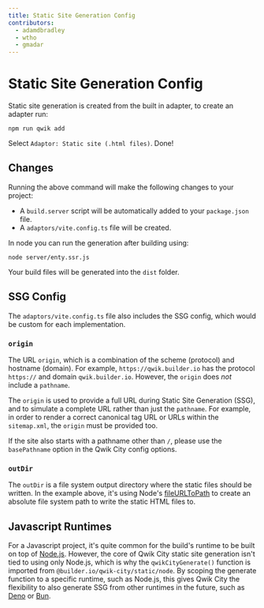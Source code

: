 ```yaml
---
title: Static Site Generation Config
contributors:
  - adamdbradley
  - wtho
  - gmadar
---
```


# Static Site Generation Config

Static site generation is created from the built in adapter, to create an adapter run:

```shell
npm run qwik add
```

Select `Adaptor: Static site (.html files)`. Done!

## Changes

Running the above command will make the following changes to your project:

- A `build.server` script will be automatically added to your `package.json` file.
- A `adaptors/vite.config.ts` file will be created.

In node you can run the generation after building using:

```shell
node server/enty.ssr.js
```

Your build files will be generated into the `dist` folder.

## SSG Config

The `adaptors/vite.config.ts` file also includes the SSG config, which would be custom for each implementation.

### `origin`

The URL `origin`, which is a combination of the scheme (protocol) and hostname (domain). For example, `https://qwik.builder.io` has the protocol `https://` and domain `qwik.builder.io`. However, the `origin` does _not_ include a `pathname`.

The `origin` is used to provide a full URL during Static Site Generation (SSG), and to simulate a complete URL rather than just the `pathname`. For example, in order to render a correct canonical tag URL or URLs within the `sitemap.xml`, the `origin` must be provided too.

If the site also starts with a pathname other than `/`, please use the `basePathname` option in the Qwik City config options.

### `outDir`

The `outDir` is a file system output directory where the static files should be written. In the example above, it's using Node's [fileURLToPath](https://nodejs.org/api/url.html#urlfileurltopathurl) to create an absolute file system path to write the static HTML files to.

## Javascript Runtimes

For a Javascript project, it's quite common for the build's runtime to be built on top of [Node.js](https://nodejs.org/en/docs/). However, the core of Qwik City static site generation isn't tied to using only Node.js, which is why the `qwikCityGenerate()` function is imported from `@builder.io/qwik-city/static/node`. By scoping the generate function to a specific runtime, such as Node.js, this gives Qwik City the flexibility to also generate SSG from other runtimes in the future, such as [Deno](https://deno.land/) or [Bun](https://bun.sh/).
